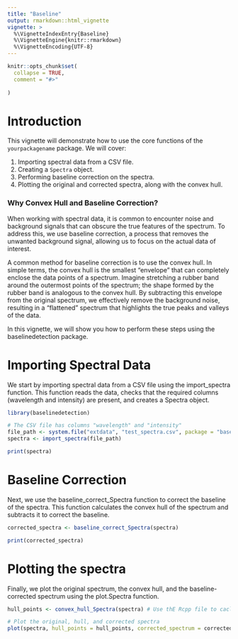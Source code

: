 ```yaml
---
title: "Baseline"
output: rmarkdown::html_vignette
vignette: >
  %\VignetteIndexEntry{Baseline}
  %\VignetteEngine{knitr::rmarkdown}
  %\VignetteEncoding{UTF-8}
---
```


```r
knitr::opts_chunk$set(
  collapse = TRUE,
  comment = "#>"
  
)
```


# Introduction

This vignette will demonstrate how to use the core functions of the `yourpackagename` package. We will cover:

1. Importing spectral data from a CSV file.
2. Creating a `Spectra` object.
3. Performing baseline correction on the spectra.
4. Plotting the original and corrected spectra, along with the convex hull.


### Why Convex Hull and Baseline Correction?

When working with spectral data, it is common to encounter noise and background signals that can obscure the true features of the spectrum. To address this, we use baseline correction, a process that removes the unwanted background signal, allowing us to focus on the actual data of interest.

A common method for baseline correction is to use the convex hull. In simple terms, the convex hull is the smallest "envelope" that can completely enclose the data points of a spectrum. Imagine stretching a rubber band around the outermost points of the spectrum; the shape formed by the rubber band is analogous to the convex hull. By subtracting this envelope from the original spectrum, we effectively remove the background noise, resulting in a "flattened" spectrum that highlights the true peaks and valleys of the data.

In this vignette, we will show you how to perform these steps using the baselinedetection package.


# Importing Spectral Data

We start by importing spectral data from a CSV file using the import_spectra function. This function reads the data, checks that the required columns (wavelength and intensity) are present, and creates a Spectra object.

```r
library(baselinedetection)

# The CSV file has columns "wavelength" and "intensity"
file_path <- system.file("extdata", "test_spectra.csv", package = "baselinedetection")
spectra <- import_spectra(file_path)

print(spectra)
```

# Baseline Correction

Next, we use the baseline_correct_Spectra function to correct the baseline of the spectra. This function calculates the convex hull of the spectrum and subtracts it to correct the baseline.

```r
corrected_spectra <- baseline_correct_Spectra(spectra)

print(corrected_spectra)


```
# Plotting the spectra

Finally, we plot the original spectrum, the convex hull, and the baseline-corrected spectrum using the plot.Spectra function.

```r
hull_points <- convex_hull_Spectra(spectra) # Use thE Rcpp file to cacluate the hull points

# Plot the original, hull, and corrected spectra
plot(spectra, hull_points = hull_points, corrected_spectrum = corrected_spectra)

```
